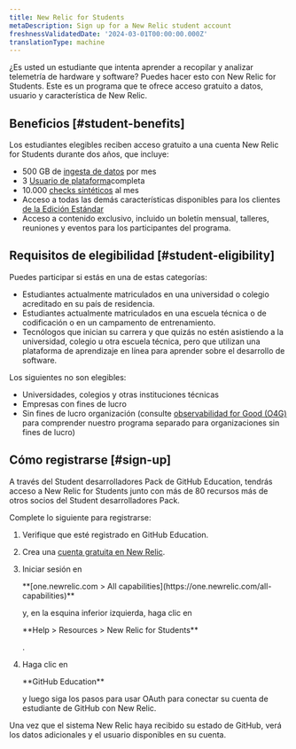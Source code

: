 ```yaml
---
title: New Relic for Students
metaDescription: Sign up for a New Relic student account
freshnessValidatedDate: '2024-03-01T00:00:00.000Z'
translationType: machine
---
```


¿Es usted un estudiante que intenta aprender a recopilar y analizar telemetría de hardware y software? Puedes hacer esto con New Relic for Students. Este es un programa que te ofrece acceso gratuito a datos, usuario y característica de New Relic.

## Beneficios [#student-benefits]

Los estudiantes elegibles reciben acceso gratuito a una cuenta New Relic for Students durante dos años, que incluye:

* 500 GB de [ingesta de datos](/docs/accounts/accounts-billing/new-relic-one-pricing-billing/new-relic-one-pricing-billing/) por mes
* 3 [Usuario de plataforma](/docs/accounts/accounts-billing/new-relic-one-user-management/user-type/)completa
* 10.000 [checks sintéticos](/docs/synthetics/synthetic-monitoring/getting-started/monitor-limits/) al mes
* Acceso a todas las demás características disponibles para los clientes [de la Edición Estándar](/docs/accounts/accounts-billing/new-relic-one-pricing-billing/new-relic-one-pricing-billing/)
* Acceso a contenido exclusivo, incluido un boletín mensual, talleres, reuniones y eventos para los participantes del programa.

## Requisitos de elegibilidad [#student-eligibility]

Puedes participar si estás en una de estas categorías:

* Estudiantes actualmente matriculados en una universidad o colegio acreditado en su país de residencia.
* Estudiantes actualmente matriculados en una escuela técnica o de codificación o en un campamento de entrenamiento.
* Tecnólogos que inician su carrera y que quizás no estén asistiendo a la universidad, colegio u otra escuela técnica, pero que utilizan una plataforma de aprendizaje en línea para aprender sobre el desarrollo de software.

Los siguientes no son elegibles:

* Universidades, colegios y otras instituciones técnicas
* Empresas con fines de lucro
* Sin fines de lucro organización (consulte [observabilidad for Good (O4G)](/docs/accounts/accounts-billing/new-relic-one-pricing-billing/eligibility-guidelines-new-relic-nonprofit-program/) para comprender nuestro programa separado para organizaciones sin fines de lucro)

## Cómo registrarse [#sign-up]

A través del Student desarrolladores Pack de GitHub Education, tendrás acceso a New Relic for Students junto con más de 80 recursos más de otros socios del Student desarrolladores Pack.

Complete lo siguiente para registrarse:

1. Verifique que esté registrado en GitHub Education.

2. Crea una [cuenta gratuita en New Relic](https://newrelic.com/signup).

3. Iniciar sesión en

   <DNT>
     **[one.newrelic.com > All capabilities](https://one.newrelic.com/all-capabilities)**
   </DNT>

   y, en la esquina inferior izquierda, haga clic en

   <DNT>
     **Help > Resources > New Relic for Students**
   </DNT>

   .

4. Haga clic en

   <DNT>
     **GitHub Education**
   </DNT>

   y luego siga los pasos para usar OAuth para conectar su cuenta de estudiante de GitHub con New Relic.

Una vez que el sistema New Relic haya recibido su estado de GitHub, verá los datos adicionales y el usuario disponibles en su cuenta.
